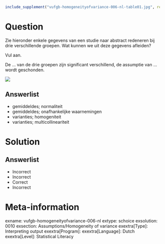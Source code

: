 ```r
include_supplement("vufgb-homogeneityofvariance-006-nl-table01.jpg", recursive = TRUE)
```

Question
========

Zie hieronder enkele gegevens van een studie naar abstract redeneren bij drie verschillende groepen. Wat kunnen we uit deze gegevens afleiden? 

Vul aan.

De ... van de drie groepen zijn significant verschillend, de assumptie van ... wordt geschonden.

![](vufgb-homogeneityofvariance-006-nl-table01.jpg)
  
Answerlist
----------
* gemiddeldes; normaliteit
* gemiddeldes; onafhankelijke waarnemingen
* varianties; homogeniteit
* varianties; multicollineariteit

Solution
========

Answerlist
----------
* Incorrect
* Incorrect
* Correct
* Incorrect

Meta-information
================
exname: vufgb-homogeneityofvariance-006-nl
extype: schoice
exsolution: 0010
exsection: Assumptions/Homogeneity of variance
exextra[Type]: Interpreting output
exextra[Program]: 
exextra[Language]: Dutch
exextra[Level]: Statistical Literacy
